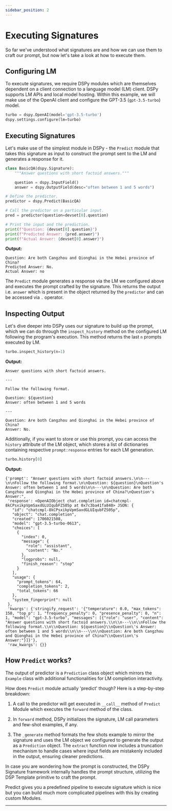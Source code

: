 ```yaml
---
sidebar_position: 2
---
```



# Executing Signatures

So far we've understood what signatures are and how we can use them to craft our prompt, but now let's take a look at how to execute them.

## Configuring LM

To execute signatures, we require DSPy modules which are themselves dependent on a client connection to a language model (LM) client. DSPy supports LM APIs and local model hosting. Within this example, we will make use of the OpenAI client and configure the GPT-3.5 (`gpt-3.5-turbo`) model.

```python
turbo = dspy.OpenAI(model='gpt-3.5-turbo')
dspy.settings.configure(lm=turbo)
```

## Executing Signatures

Let's make use of the simplest module in DSPy - the `Predict` module that takes this signature as input to construct the prompt sent to the LM and generates a response for it. 

```python
class BasicQA(dspy.Signature):
    """Answer questions with short factoid answers."""

    question = dspy.InputField()
    answer = dspy.OutputField(desc="often between 1 and 5 words")

# Define the predictor.
predictor = dspy.Predict(BasicQA)

# Call the predictor on a particular input.
pred = predictor(question=devset[0].question)

# Print the input and the prediction.
print(f"Question: {devset[0].question}")
print(f"Predicted Answer: {pred.answer}")
print(f"Actual Answer: {devset[0].answer}")
```
**Output:**
```text
Question: Are both Cangzhou and Qionghai in the Hebei province of China?
Predicted Answer: No.
Actual Answer: no
```

The `Predict` module generates a response via the LM we configured above and executes the prompt crafted by the signature. This returns the output i.e. `answer` which is present in the object returned by the `predictor` and can be accessed via `.` operator.

## Inspecting Output

Let's dive deeper into DSPy uses our signature to build up the prompt, which we can do through the `inspect_history` method on the configured LM following the program's execution. This method returns the last `n` prompts executed by LM.

```python
turbo.inspect_history(n=1)
```
**Output:**
```text
Answer questions with short factoid answers.

---

Follow the following format.

Question: ${question}
Answer: often between 1 and 5 words

---

Question: Are both Cangzhou and Qionghai in the Hebei province of China?
Answer: No.
```

Additionally, if you want to store or use this prompt, you can access the `history` attribute of the LM object, which stores a list of dictionaries containing respective  `prompt:response` entries for each LM generation.

```python
turbo.history[0]
```
**Output:**
```text
{'prompt': "Answer questions with short factoid answers.\n\n---\n\nFollow the following format.\n\nQuestion: ${question}\nQuestion's Answer: often between 1 and 5 words\n\n---\n\nQuestion: Are both Cangzhou and Qionghai in the Hebei province of China?\nQuestion's Answer:",
 'response': <OpenAIObject chat.completion id=chatcmpl-8kCPsxikpVpmSaxdGLUIqubFZS05p at 0x7c3ba41fa840> JSON: {
   "id": "chatcmpl-8kCPsxikpVpmSaxdGLUIqubFZS05p",
   "object": "chat.completion",
   "created": 1706021508,
   "model": "gpt-3.5-turbo-0613",
   "choices": [
     {
       "index": 0,
       "message": {
         "role": "assistant",
         "content": "No."
       },
       "logprobs": null,
       "finish_reason": "stop"
     }
   ],
   "usage": {
     "prompt_tokens": 64,
     "completion_tokens": 2,
     "total_tokens": 66
   },
   "system_fingerprint": null
 },
 'kwargs': {'stringify_request': '{"temperature": 0.0, "max_tokens": 150, "top_p": 1, "frequency_penalty": 0, "presence_penalty": 0, "n": 1, "model": "gpt-3.5-turbo", "messages": [{"role": "user", "content": "Answer questions with short factoid answers.\\n\\n---\\n\\nFollow the following format.\\n\\nQuestion: ${question}\\nQuestion\'s Answer: often between 1 and 5 words\\n\\n---\\n\\nQuestion: Are both Cangzhou and Qionghai in the Hebei province of China?\\nQuestion\'s Answer:"}]}'},
 'raw_kwargs': {}}
```

## How `Predict` works?

The output of predictor is a `Prediction` class object which mirrors the `Example` class with additional functionalities for LM completion interactivity. 

How does `Predict` module actually 'predict' though? Here is a step-by-step breakdown:

1. A call to the predictor will get executed in `__call__` method of `Predict` Module which executes the `forward` method of the class.

2. In `forward` method, DSPy initializes the signature, LM call parameters and few-shot examples, if any.

3. The `_generate` method formats the few shots example to mirror the signature and uses the LM object we configured to generate the output as a `Prediction` object. The `extract` function now includes a truncation mechanism to handle cases where input fields are mistakenly included in the output, ensuring cleaner predictions. 

In case you are wondering how the prompt is constructed, the DSPy Signature framework internally handles the prompt structure, utilizing the DSP Template primitive to craft the prompt. 

Predict gives you a predefined pipeline to execute signature which is nice but you can build much more complicated pipelines with this by creating custom Modules.

***

<AuthorDetails name="Herumb Shandilya"/>